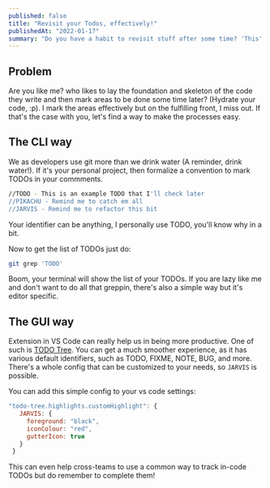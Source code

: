 ```yaml
---
published: false
title: "Revisit your Todos, effectively!"
publishedAt: "2022-01-17"
summary: "Do you have a habit to revisit stuff after some time? 'This' will help you to keep track of your TODOs and be more reliable and productive!"
---
```


## Problem

Are you like me? who likes to lay the foundation and skeleton of the code they write and then mark areas to be done some time later? (Hydrate your code, :p).
I mark the areas effectively but on the fulfilling front, I miss out. If that's the case with you, let's find a way to make the processes easy.

## The CLI way

We as developers use git more than we drink water (A reminder, drink water!). If it's your personal project, then formalize a convention to mark
TODOs in your commments.

```bash
//TODO - This is an example TODO that I'll check later
//PIKACHU - Remind me to catch em all
//JARVIS - Remind me to refactor this bit
```

Your identifier can be anything, I personally use TODO, you'll know why in a bit.

Now to get the list of TODOs just do:

```bash
git grep 'TODO'
```

Boom, your terminal will show the list of your TODOs.
If you are lazy like me and don't want to do all that greppin, there's also a simple way but
it's editor specific.

## The GUI way

Extension in VS Code can really help us in being more productive. One of such is [TODO Tree](https://marketplace.visualstudio.com/items?itemName=Gruntfuggly.todo-tree).
You can get a much smoother experience, as it has various default identifiers, such as TODO, FIXME, NOTE, BUG, and more. There's a whole config that can be customized
to your needs, so `JARVIS` is possible.

You can add this simple config to your vs code settings:

```js
"todo-tree.highlights.customHighlight": {
   JARVIS: {
     foreground: "black",
     iconColour: "red",
     gutterIcon: true
   }
 }
```

This can even help cross-teams to use a common way to track in-code TODOs but do remember to
complete them!
